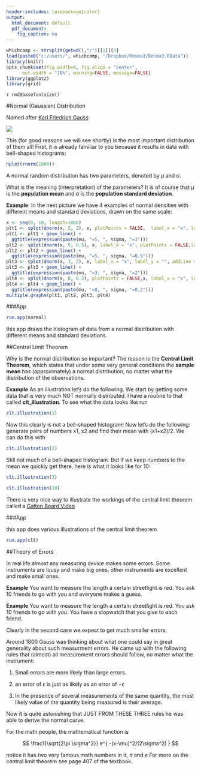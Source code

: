 ```yaml
---
header-includes: \usepackage{color}
output:
  html_document: default
  pdf_document:
    fig_caption: no
---
```

<style>
table, th, td { text-align:right; }
th, td {padding: 10px;}
</style>

```r
whichcomp <- strsplit(getwd(),"/")[[1]][3]
load(paste0("c:/users/", whichcomp, "/Dropbox/Resma3/Resma3.RData"))
library(knitr)
opts_chunk$set(fig.width=6, fig.align = "center", 
      out.width = "70%", warning=FALSE, message=FALSE)
library(ggplot2)
library(grid)
```
`r rmd$basefontsize()`

#Normal (Gaussian) Distribution

Named after [Karl Friedrich Gauss](href="http://en.wikipedia.org/wiki/Carl_Friedrich_Gauss")

![](graphs/gauss.jpg)

This (for good reasons we will see shortly) is the most important distribution of them all! First, it is already familiar to you because it results in data with bell-shaped histograms:

```r
hplot(rnorm(1000))
```

A normal random distribution has two parameters, denoted by $\mu$ and $\sigma$.  

What is the meaning (interpretation) of the parameters? It is of course that $\mu$  is the **population mean **and $\sigma$ is the **population standard deviation**.

**Example**: In the next picture we have 4 examples of normal densities with different means and standard deviations, drawn on the same scale: 

```r
x <- seq(0, 10, length=1000)
plt1 <- splot(dnorm(x, 5, 2), x, plotPoints = FALSE,  label_x = "x", label_y = "", addLine = 3, return.graph = TRUE)
plt1 <- plt1 + geom_line() +
  ggtitle(expression(paste(mu, "=5, ", sigma, "=3")))
plt2 <- splot(dnorm(x, 5, 0.5), x, label_x = "x", plotPoints = FALSE,label_y = "", addLine = 3, return.graph = TRUE)
plt2 <- plt2 + geom_line() +
  ggtitle(expression(paste(mu, "=5, ", sigma, "=0.5")))
plt3 <- splot(dnorm(x, 3, 2), x, label_x = "x", label_y = "", addLine = 3, plotPoints = FALSE, return.graph = TRUE)
plt3 <- plt3 + geom_line() +
  ggtitle(expression(paste(mu, "=3, ", sigma, "=2")))
plt4 <- splot(dnorm(x, 8, 0.2), plotPoints = FALSE,x, label_x = "x", label_y = "", addLine = 3, return.graph = TRUE)
plt4 <- plt4 + geom_line() +
  ggtitle(expression(paste(mu, "=8, ", sigma, "=0.2")))
multiple.graphs(plt1, plt2, plt3, plt4)
```


###App

```r
run.app(normal)
```

this app draws the histogram of data from a normal distribution with different means and standard deviations.

##Central Limit Theorem

Why is the normal distribution so important? The reason is the **Central Limit Theorem**, which states that under some very general conditions the **sample mean** has (approximately) a normal distribution, no matter what the distribution of the observations.

**Example** As an illustration let's do the following. We start by getting some data that is very much NOT normally distributed. I have a routine to that called **clt_illustration**. To see what the data looks like run

```r
clt.illustration(1)
```

Now this clearly is not a bell-shaped histogram! 
Now let's do the following: generate pairs of numbers x1, x2 and find their mean with (x1+x2)/2. We can do this with 
  
```r
clt.illustration(2) 
```

Still not much of a bell-shaped histogram. But if we keep numbers to the mean we quickly get there, here is what it looks like for 10:

```r
clt.illustration(3) 
```

```r
clt.illustration(10) 
```

There is very nice way to illustrate the workings of the central limit theorem called a [Galton Board Video](http://www.youtube.com/watch?v=3m4bxse2JEQ)

###App

this app does various illustrations of the central limit theorem 

```r
run.app(clt)
```

##Theory of Errors

In real life almost any measuring device makes some errors. Some instruments are lousy and make big ones, other instruments are excellent and make small ones.

**Example** You want to measure the length a certain streetlight is red. You ask 10 friends to go with you and everyone makes a guess.

**Example** You want to measure the length a certain streetlight is red. You ask 10 friends to go with you. You have a stopwatch that you give to each friend.

Clearly in the second case we expect to get much smaller errors.

Around 1800 Gauss was thinking about what one could say in great generality about such measurment errors. He came up with the following rules that (almost) all measurement errors should follow, no matter what the instrument:

1.  Small errors are more likely than large errors.

2.  an error of $\epsilon$ is just as likely as an error of $-\epsilon$

3.  In the presence of several measurements of the same quantity, the most likely value of the quantity being measured is their average.

Now it is quite astonishing that JUST FROM THESE THREE rules he was able to derive the normal curve.

For the math people, the mathematical function is

$$
\frac1{\sqrt{2\pi \sigma^2}} e^{ -(x-\mu)^2/(2\sigma^2) }
$$

notice it has two very famous math numbers in it, $\pi$ and $e$
For more on the central limit theorem see page 407 of the textbook.
